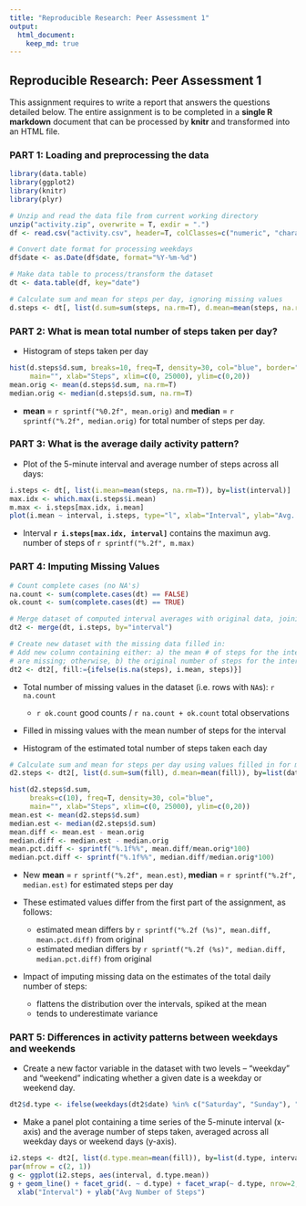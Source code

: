 ```yaml
---
title: "Reproducible Research: Peer Assessment 1"
output: 
  html_document:
    keep_md: true
---
```

## Reproducible Research: Peer Assessment 1
This assignment requires to write a report that answers the questions detailed below. The entire assignment is to be completed in a **single R markdown** document that can be processed by **knitr** and transformed into an HTML file.

### PART 1: Loading and preprocessing the data
```r
library(data.table)
library(ggplot2)
library(knitr)
library(plyr)
```

```r
# Unzip and read the data file from current working directory
unzip("activity.zip", overwrite = T, exdir = ".")
df <- read.csv("activity.csv", header=T, colClasses=c("numeric", "character", "numeric"))

# Convert date format for processing weekdays
df$date <- as.Date(df$date, format="%Y-%m-%d")

# Make data table to process/transform the dataset
dt <- data.table(df, key="date")

# Calculate sum and mean for steps per day, ignoring missing values
d.steps <- dt[, list(d.sum=sum(steps, na.rm=T), d.mean=mean(steps, na.rm=T)), by=list(date)]
```

### PART 2: What is mean total number of steps taken per day?
- Histogram of steps taken per day  

```r
hist(d.steps$d.sum, breaks=10, freq=T, density=30, col="blue", border="grey",
     main="", xlab="Steps", xlim=c(0, 25000), ylim=c(0,20))
mean.orig <- mean(d.steps$d.sum, na.rm=T)
median.orig <- median(d.steps$d.sum, na.rm=T)
```

- **mean** = `r sprintf("%0.2f", mean.orig)` and **median** = `r sprintf("%.2f", median.orig)` for total number of steps per day.

### PART 3: What is the average daily activity pattern?
- Plot of the 5-minute interval and average number of steps across all days:  

```r
i.steps <- dt[, list(i.mean=mean(steps, na.rm=T)), by=list(interval)]
max.idx <- which.max(i.steps$i.mean)
m.max <- i.steps[max.idx, i.mean]
plot(i.mean ~ interval, i.steps, type="l", xlab="Interval", ylab="Avg. Number of Steps")
```

- Interval **`r i.steps[max.idx, interval]`** contains the maximun avg. number of steps of `r sprintf("%.2f", m.max)`

### PART 4: Imputing Missing Values
```r
# Count complete cases (no NA's)
na.count <- sum(complete.cases(dt) == FALSE)
ok.count <- sum(complete.cases(dt) == TRUE)

# Merge dataset of computed interval averages with original data, joining by the interval
dt2 <- merge(dt, i.steps, by="interval")

# Create new dataset with the missing data filled in:
# Add new column containing either: a) the mean # of steps for the interval, when steps
# are missing; otherwise, b) the original number of steps for the interval
dt2 <- dt2[, fill:={ifelse(is.na(steps), i.mean, steps)}]
```
- Total number of missing values in the dataset (i.e. rows with `NA`s): `r na.count`

    - `r ok.count` good counts / `r na.count + ok.count` total observations

- Filled in missing values with the mean number of steps for the interval
- Histogram of the estimated total number of steps taken each day
  
```r
# Calculate sum and mean for steps per day using values filled in for missing data
d2.steps <- dt2[, list(d.sum=sum(fill), d.mean=mean(fill)), by=list(date)]

hist(d2.steps$d.sum,
     breaks=c(10), freq=T, density=30, col="blue",
     main="", xlab="Steps", xlim=c(0, 25000), ylim=c(0,20))
mean.est <- mean(d2.steps$d.sum)
median.est <- median(d2.steps$d.sum)
mean.diff <- mean.est - mean.orig
median.diff <- median.est - median.orig
mean.pct.diff <- sprintf("%.1f%%", mean.diff/mean.orig*100)
median.pct.diff <- sprintf("%.1f%%", median.diff/median.orig*100)
```

- New **mean** = `r sprintf("%.2f", mean.est)`, **median** = `r sprintf("%.2f", median.est)` for  estimated steps per day

- These estimated values differ from the first part of the assignment, as follows:

    + estimated mean differs by `r sprintf("%.2f (%s)", mean.diff, mean.pct.diff)` from original
    + estimated median differs by `r sprintf("%.2f (%s)", median.diff, median.pct.diff)` from original

- Impact of imputing missing data on the estimates of the total daily number of steps:

    - flattens the distribution over the intervals, spiked at the mean
    - tends to underestimate variance

### PART 5: Differences in activity patterns between weekdays and weekends

- Create a new factor variable in the dataset with two levels -- "weekday" and "weekend" indicating whether a given date is a weekday or weekend day.
```r
dt2$d.type <- ifelse(weekdays(dt2$date) %in% c("Saturday", "Sunday"), "weekend", "weekday")
```

- Make a panel plot containing a time series of the 5-minute interval (x-axis) and the average number of steps taken, averaged across all weekday days or weekend days (y-axis).

```r
i2.steps <- dt2[, list(d.type.mean=mean(fill)), by=list(d.type, interval)]
par(mfrow = c(2, 1))
g <- ggplot(i2.steps, aes(interval, d.type.mean))
g + geom_line() + facet_grid(. ~ d.type) + facet_wrap(~ d.type, nrow=2, ncol=1) +
  xlab("Interval") + ylab("Avg Number of Steps")
```